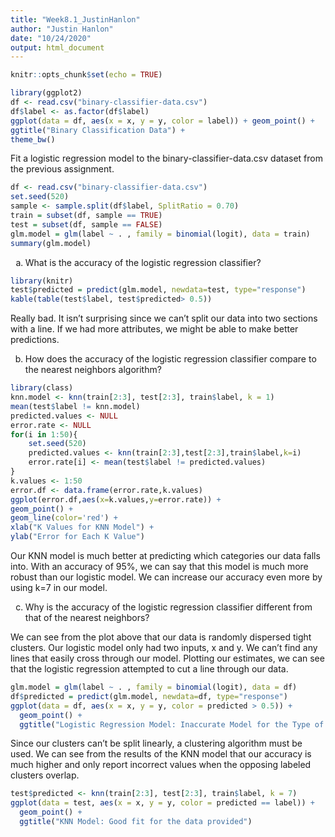 ```yaml
---
title: "Week8.1_JustinHanlon"
author: "Justin Hanlon"
date: "10/24/2020"
output: html_document
---
```


```r
knitr::opts_chunk$set(echo = TRUE)
```
```r
library(ggplot2)
df <- read.csv("binary-classifier-data.csv")
df$label <- as.factor(df$label)
ggplot(data = df, aes(x = x, y = y, color = label)) + geom_point() +
ggtitle("Binary Classification Data") +
theme_bw()
```


Fit a logistic regression model to the binary-classifier-data.csv dataset from the previous assignment.

```r

df <- read.csv("binary-classifier-data.csv")
set.seed(520)
sample <- sample.split(df$label, SplitRatio = 0.70)
train = subset(df, sample == TRUE)
test = subset(df, sample == FALSE)
glm.model = glm(label ~ . , family = binomial(logit), data = train)
summary(glm.model)
```
a. What is the accuracy of the logistic regression classifier?

```r
library(knitr)
test$predicted = predict(glm.model, newdata=test, type="response")
kable(table(test$label, test$predicted> 0.5))
```

Really bad. It isn't surprising since we can't split our data into two sections with a line. If we had more attributes, we might be able to make better predictions. 

b. How does the accuracy of the logistic regression classifier compare to the nearest neighbors algorithm?

```r
library(class)
knn.model <- knn(train[2:3], test[2:3], train$label, k = 1)
mean(test$label != knn.model)
predicted.values <- NULL
error.rate <- NULL
for(i in 1:50){
    set.seed(520)
    predicted.values <- knn(train[2:3],test[2:3],train$label,k=i)
    error.rate[i] <- mean(test$label != predicted.values)
}
k.values <- 1:50
error.df <- data.frame(error.rate,k.values)
ggplot(error.df,aes(x=k.values,y=error.rate)) + 
geom_point() + 
geom_line(color='red') + 
xlab("K Values for KNN Model") + 
ylab("Error for Each K Value")
```
Our KNN model is much better at predicting which categories our data falls into. With an accuracy of 95%, we can say that this model is much more robust than our logistic model. We can increase our accuracy even more by using k=7 in our model. 

c. Why is the accuracy of the logistic regression classifier different from that of the nearest neighbors?

We can see from the plot above that our data is randomly dispersed tight clusters. Our logistic model only had two inputs, x and y. We can't find any lines that easily cross through our model. Plotting our estimates, we can see that the logistic regression attempted to cut a line through our data. 

```r
glm.model = glm(label ~ . , family = binomial(logit), data = df)
df$predicted = predict(glm.model, newdata=df, type="response")
ggplot(data = df, aes(x = x, y = y, color = predicted > 0.5)) + 
  geom_point() + 
  ggtitle("Logistic Regression Model: Inaccurate Model for the Type of Data")
```

Since our clusters can't be split linearly, a clustering algorithm must be used. We can see from the results of the KNN model that our accuracy is much higher and only report incorrect values when the opposing labeled clusters overlap. 

```r
test$predicted <- knn(train[2:3], test[2:3], train$label, k = 7)
ggplot(data = test, aes(x = x, y = y, color = predicted == label)) + 
  geom_point() + 
  ggtitle("KNN Model: Good fit for the data provided")
```

